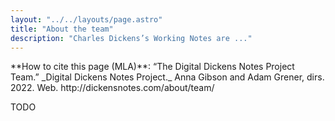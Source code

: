 ```yaml
---
layout: "../../layouts/page.astro"
title: "About the team"
description: "Charles Dickens’s Working Notes are ..."
---
```



<HowToCite>
  **How to cite this page (MLA)**: “The Digital Dickens Notes Project Team.”
  _Digital Dickens Notes Project._ Anna Gibson and Adam Grener, dirs. 2022. Web.
  http://dickensnotes.com/about/team/
</HowToCite>

TODO
